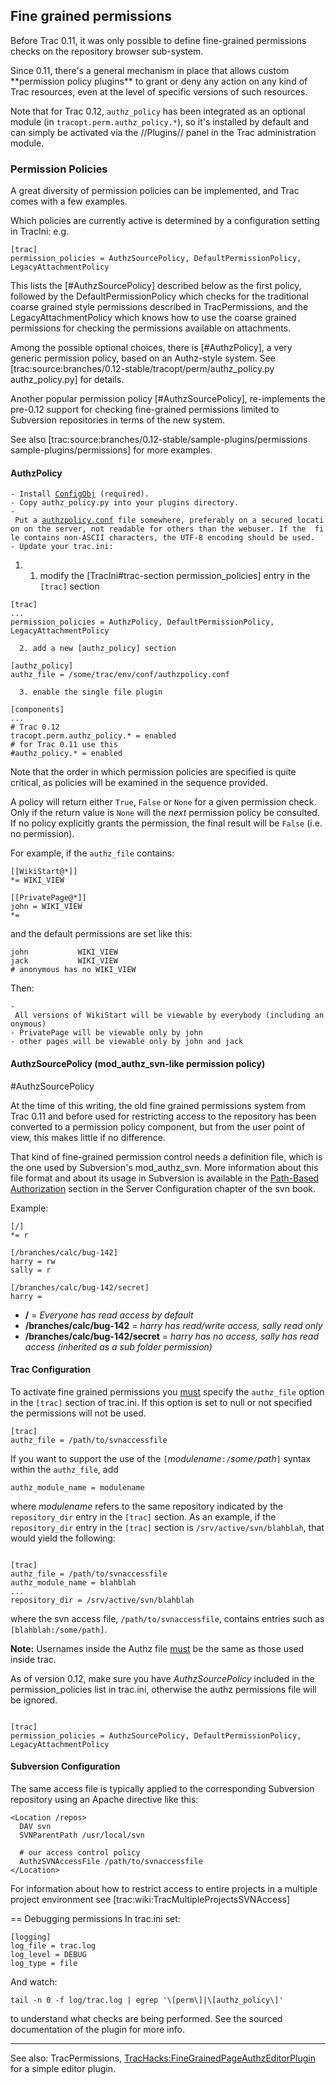 
== Fine grained permissions ==

Before Trac 0.11, it was only possible to define fine-grained permissions checks on the repository browser sub-system.

Since 0.11, there's a general mechanism in place that allows custom **permission policy plugins** to grant or deny any action on any kind of Trac resources, even at the level of specific versions of such resources.

Note that for Trac 0.12, <tt>authz_policy</tt> has been integrated as an optional module (in <tt>tracopt.perm.authz_policy.*</tt>), so it's installed by default and can simply be activated via the //Plugins// panel in the Trac administration module.


=== Permission Policies ===

A great diversity of permission policies can be implemented, and Trac comes with a few examples. 

Which policies are currently active is determined by a configuration setting in TracIni:
e.g.
<pre>
[trac]
permission_policies = AuthzSourcePolicy, DefaultPermissionPolicy, LegacyAttachmentPolicy
</pre>
This lists the [#AuthzSourcePolicy] described below as the first policy, followed by the DefaultPermissionPolicy which checks for the traditional coarse grained style permissions described in TracPermissions, and the LegacyAttachmentPolicy which knows how to use the coarse grained permissions for checking the permissions available on attachments.

Among the possible optional choices, there is [#AuthzPolicy], a very generic permission policy, based on an Authz-style system. See
[trac:source:branches/0.12-stable/tracopt/perm/authz_policy.py authz_policy.py] for details. 

Another popular permission policy [#AuthzSourcePolicy], re-implements the pre-0.12 support for checking fine-grained permissions limited to Subversion repositories in terms of the new system.

See also [trac:source:branches/0.12-stable/sample-plugins/permissions sample-plugins/permissions] for more examples.


==== AuthzPolicy ==== 

 - Install [http://www.voidspace.org.uk/python/configobj.html ConfigObj] (required).
 - Copy authz_policy.py into your plugins directory.
 - Put a [http://swapoff.org/files/authzpolicy.conf authzpolicy.conf] file somewhere, preferably on a secured location on the server, not readable for others than the webuser. If the  file contains non-ASCII characters, the UTF-8 encoding should be used.
 - Update your <tt>trac.ini</tt>:
##modify the [TracIni#trac-section permission_policies] entry in the <tt>[trac]</tt> section
<pre>
[trac]
...
permission_policies = AuthzPolicy, DefaultPermissionPolicy, LegacyAttachmentPolicy
</pre>
   2. add a new <tt>[authz_policy]</tt> section
<pre>
[authz_policy]
authz_file = /some/trac/env/conf/authzpolicy.conf
</pre>
   3. enable the single file plugin
<pre>
[components]
...
# Trac 0.12
tracopt.perm.authz_policy.* = enabled
# for Trac 0.11 use this
#authz_policy.* = enabled 
</pre>

Note that the order in which permission policies are specified is quite critical, 
as policies will be examined in the sequence provided.

A policy will return either <tt>True</tt>, <tt>False</tt> or <tt>None</tt> for a given permission check.
Only if the return value is <tt>None</tt> will the ''next'' permission policy be consulted.
If no policy explicitly grants the permission, the final result will be <tt>False</tt> 
(i.e. no permission).

For example, if the <tt>authz_file</tt> contains:
<pre>
[[WikiStart@*]]
*= WIKI_VIEW

[[PrivatePage@*]]
john = WIKI_VIEW
*=
</pre>
and the default permissions are set like this:
<pre>
john           WIKI_VIEW
jack           WIKI_VIEW
# anonymous has no WIKI_VIEW
</pre>

Then: 
 - All versions of WikiStart will be viewable by everybody (including anonymous)
 - PrivatePage will be viewable only by john
 - other pages will be viewable only by john and jack


==== AuthzSourcePolicy  (mod_authz_svn-like permission policy) ==== #AuthzSourcePolicy

At the time of this writing, the old fine grained permissions system from Trac 0.11 and before used for restricting access to the repository has  been converted to a permission policy component, but from the user point of view, this makes little if no difference.

That kind of fine-grained permission control needs a definition file, which is the one used by Subversion's mod_authz_svn. 
More information about this file format and about its usage in Subversion is available in the  [http://svnbook.red-bean.com/en/1.5/svn.serverconfig.pathbasedauthz.html Path-Based Authorization] section in the Server Configuration chapter of the svn book.

Example:
<pre>
[/]
*= r

[/branches/calc/bug-142]
harry = rw
sally = r

[/branches/calc/bug-142/secret]
harry =
</pre>

*'''/''' = ''Everyone has read access by default''
*'''/branches/calc/bug-142''' = ''harry has read/write access, sally read only''
*'''/branches/calc/bug-142/secret''' = ''harry has no access, sally has read access (inherited as a sub folder permission)''

==== Trac Configuration ====

To activate fine grained permissions you <u>must</u> specify the <tt>authz_file</tt> option in the <tt>[trac]</tt> section of trac.ini. If this option is set to null or not specified the permissions will not be used.

<pre>
[trac]
authz_file = /path/to/svnaccessfile
</pre>

If you want to support the use of the <tt>[</tt>''modulename''<tt>:/</tt>''some''<tt>/</tt>''path''<tt>]</tt> syntax within the <tt>authz_file</tt>, add 

<pre>
authz_module_name = modulename
</pre>

where ''modulename'' refers to the same repository indicated by the <tt>repository_dir</tt> entry in the <tt>[trac]</tt> section. As an example, if the <tt>repository_dir</tt> entry in the <tt>[trac]</tt> section is <tt>/srv/active/svn/blahblah</tt>, that would yield the following:

<pre> 
[trac]
authz_file = /path/to/svnaccessfile
authz_module_name = blahblah
...
repository_dir = /srv/active/svn/blahblah 
</pre>

where the svn access file, <tt>/path/to/svnaccessfile</tt>, contains entries such as <tt>[blahblah:/some/path]</tt>.

'''Note:''' Usernames inside the Authz file <u>must</u> be the same as those used inside trac. 

As of version 0.12, make sure you have ''AuthzSourcePolicy'' included in the permission_policies list in trac.ini, otherwise the authz permissions file will be ignored.

<pre> 
[trac]
permission_policies = AuthzSourcePolicy, DefaultPermissionPolicy, LegacyAttachmentPolicy
</pre>

==== Subversion Configuration ====

The same access file is typically applied to the corresponding Subversion repository using an Apache directive like this:
<pre>
<Location /repos>
  DAV svn
  SVNParentPath /usr/local/svn

  # our access control policy
  AuthzSVNAccessFile /path/to/svnaccessfile
</Location>
</pre>

For information about how to restrict access to entire projects in a multiple project environment see [trac:wiki:TracMultipleProjectsSVNAccess]

== Debugging permissions
In trac.ini set:
<pre>
[logging]
log_file = trac.log
log_level = DEBUG
log_type = file
</pre>

And watch:
<pre>
tail -n 0 -f log/trac.log | egrep '\[perm\]|\[authz_policy\]'
</pre>

to understand what checks are being performed. See the sourced documentation of the plugin for more info.


----
See also: TracPermissions,
[http://trac-hacks.org/wiki/FineGrainedPageAuthzEditorPlugin TracHacks:FineGrainedPageAuthzEditorPlugin] for a simple editor plugin.



{{TracNotice|{{PAGENAME}}}}